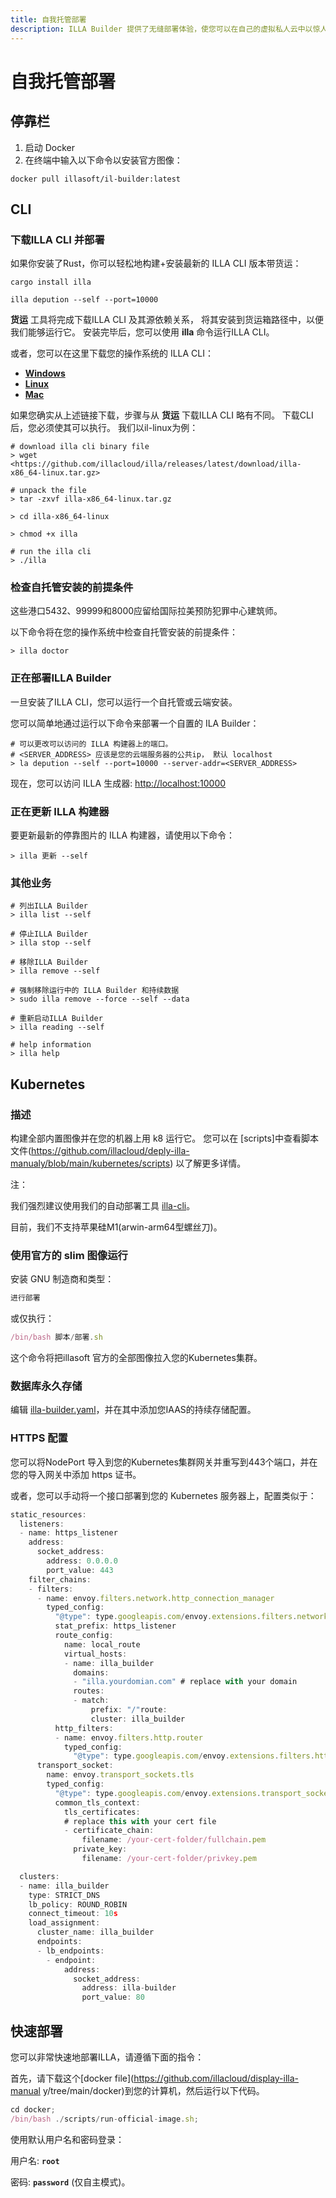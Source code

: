 ```yaml
---
title: 自我托管部署
description: ILLA Builder 提供了无缝部署体验，使您可以在自己的虚拟私人云中以惊人的速度部署ILLA Builder。
---
```


# 自我托管部署

## 停靠栏

1.  启动 Docker
2.  在终端中输入以下命令以安装官方图像：

`docker pull illasoft/il-builder:latest`

## CLI

### 下载ILLA CLI 并部署

如果你安装了Rust，你可以轻松地构建+安装最新的 ILLA CLI 版本带货运：

`cargo install illa`

`illa depution --self --port=10000`

**货运** 工具将完成下载ILLA CLI 及其源依赖关系， 将其安装到货运箱路径中，以便我们能够运行它。 安装完毕后，您可以使用 **illa** 命令运行ILLA CLI。

或者，您可以在这里下载您的操作系统的 ILLA CLI：

-   **[Windows](https://github.com/illacloud/illa/releases/latest/download/illa-x86_64-win.zip)**
-   **[Linux](https://github.com/illacloud/illa/releases/latest/download/illa-x86_64-Linux.tar.gz)**
-   **[Mac](https://github.com/illacloud/illa/releases/latest/download/illa-x86_64-macos.tar.gz)**

如果您确实从上述链接下载，步骤与从 **货运** 下载ILLA CLI 略有不同。 下载CLI后，您必须使其可以执行。 我们以il-linux为例：

```Plaintext
# download illa cli binary file
> wget <https://github.com/illacloud/illa/releases/latest/download/illa-x86_64-linux.tar.gz>

# unpack the file
> tar -zxvf illa-x86_64-linux.tar.gz

> cd illa-x86_64-linux

> chmod +x illa

# run the illa cli
> ./illa
```

### 检查自托管安装的前提条件

这些港口5432、99999和8000应留给国际拉美预防犯罪中心建筑师。

以下命令将在您的操作系统中检查自托管安装的前提条件：

```Plaintext
> illa doctor
```

### 正在部署ILLA Builder

一旦安装了ILLA CLI，您可以运行一个自托管或云端安装。

您可以简单地通过运行以下命令来部署一个自置的 ILA Builder：

```Plaintext
# 可以更改可以访问的 ILLA 构建器上的端口。
# <SERVER_ADDRESS> 应该是您的云端服务器的公共ip， 默认 localhost
> la depution --self --port=10000 --server-addr=<SERVER_ADDRESS>
```

现在，您可以访问 ILLA 生成器: <http://localhost:10000>

### 正在更新 ILLA 构建器

要更新最新的停靠图片的 ILLA 构建器，请使用以下命令：

```Plaintext
> illa 更新 --self
```

### 其他业务

```Plaintext
# 列出ILLA Builder
> illa list --self

# 停止ILLA Builder
> illa stop --self

# 移除ILLA Builder
> illa remove --self

# 强制移除运行中的 ILLA Builder 和持续数据
> sudo illa remove --force --self --data

# 重新启动ILLA Builder
> illa reading --self

# help information
> illa help
```

## Kubernetes

### 描述

构建全部内置图像并在您的机器上用 k8 运行它。 您可以在 [scripts]中查看脚本文件(https://github.com/illacloud/deply-illa-manualy/blob/main/kubernetes/scripts) 以了解更多详情。

注：

我们强烈建议使用我们的自动部署工具 [illa-cli](https://github.com/illacloud/illa)。

目前，我们不支持苹果硅M1(arwin-arm64型螺丝刀)。

### 使用官方的 slim 图像运行

安装 GNU 制造商和类型：

```JavaScript
进行部署
```

或仅执行：

```JavaScript
/bin/bash 脚本/部署.sh
```

这个命令将把illasoft 官方的全部图像拉入您的Kubernetes集群。

### 数据库永久存储

编辑 [illa-builder.yaml](https://github.com/illacloud/deply-illa-manualy/blob/main/kubernetes/illa-builder.yaml)，并在其中添加您IAAS的持续存储配置。

### HTTPS 配置

您可以将NodePort 导入到您的Kubernetes集群网关并重写到443个端口，并在您的导入网关中添加 https 证书。

或者，您可以手动将一个接口部署到您的 Kubernetes 服务器上，配置类似于：

```JavaScript
static_resources:
  listeners:
  - name: https_listener
    address:
      socket_address:
        address: 0.0.0.0
        port_value: 443
    filter_chains:
    - filters:
      - name: envoy.filters.network.http_connection_manager
        typed_config:
          "@type": type.googleapis.com/envoy.extensions.filters.network.http_connection_manager.v3.HttpConnectionManager
          stat_prefix: https_listener
          route_config:
            name: local_route
            virtual_hosts:
            - name: illa_builder
              domains:
              - "illa.yourdomian.com" # replace with your domain
              routes:
              - match:
                  prefix: "/"route:
                  cluster: illa_builder
          http_filters:
          - name: envoy.filters.http.router
            typed_config:
              "@type": type.googleapis.com/envoy.extensions.filters.http.router.v3.Router
      transport_socket:
        name: envoy.transport_sockets.tls
        typed_config:
          "@type": type.googleapis.com/envoy.extensions.transport_sockets.tls.v3.DownstreamTlsContext
          common_tls_context:
            tls_certificates:
            # replace this with your cert file
            - certificate_chain:
                filename: /your-cert-folder/fullchain.pem
              private_key:
                filename: /your-cert-folder/privkey.pem

  clusters:
  - name: illa_builder
    type: STRICT_DNS
    lb_policy: ROUND_ROBIN
    connect_timeout: 10s
    load_assignment:
      cluster_name: illa_builder
      endpoints:
      - lb_endpoints:
        - endpoint:
            address:
              socket_address:
                address: illa-builder
                port_value: 80
```

## 快速部署

您可以非常快速地部署ILLA，请遵循下面的指令：

首先，请下载这个[docker file]\(https://github.com/illacloud/display-illa-manual y/tree/main/docker)到您的计算机，然后运行以下代码。

```JavaScript
cd docker;
/bin/bash ./scripts/run-official-image.sh;
```

使用默认用户名和密码登录：

用户名: **`root`**

密码: **`password`** (仅自主模式)。
